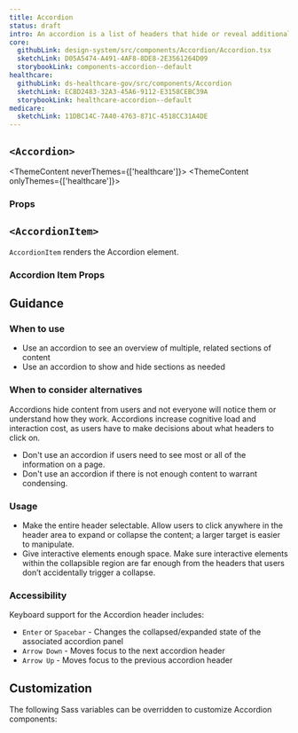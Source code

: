 ```yaml
---
title: Accordion
status: draft
intro: An accordion is a list of headers that hide or reveal additional content when selected.
core:
  githubLink: design-system/src/components/Accordion/Accordion.tsx
  sketchLink: D05A5474-A491-4AF8-8DE8-2E3561264D09
  storybookLink: components-accordion--default
healthcare:
  githubLink: ds-healthcare-gov/src/components/Accordion
  sketchLink: EC8D2483-32A3-45A6-9112-E3158CEBC39A
  storybookLink: healthcare-accordion--default
medicare:
  sketchLink: 11DBC14C-7A40-4763-871C-4518CC31A4DE
---
```



## `<Accordion>`

<ThemeContent neverThemes={['healthcare']}>
  <StorybookExample
    componentName="accordion"
    storyId="components-accordion--default"
  />
</ThemeContent>
<ThemeContent onlyThemes={['healthcare']}>
  <StorybookExample
    componentName="accordion"
    storyId="healthcare-accordion--default"
  />
</ThemeContent>

### Props

<PropTable componentName="Accordion" />

## `<AccordionItem>`

`AccordionItem` renders the Accordion element.

### Accordion Item Props

<PropTable componentName="AccordionItem" />

## Guidance

### When to use

- Use an accordion to see an overview of multiple, related sections of content
- Use an accordion to show and hide sections as needed

### When to consider alternatives

Accordions hide content from users and not everyone will notice them or understand how they work.
Accordions increase cognitive load and interaction cost, as users have to make decisions about what headers to click on.

- Don't use an accordion if users need to see most or all of the information on a page.
- Don't use an accordion if there is not enough content to warrant condensing.

### Usage

- Make the entire header selectable. Allow users to click anywhere in the header area to expand or collapse the content; a larger target is easier to manipulate.
- Give interactive elements enough space. Make sure interactive elements within the collapsible region are far enough from the headers that users don’t accidentally trigger a collapse.

### Accessibility

Keyboard support for the Accordion header includes:

- `Enter` or `Spacebar` - Changes the collapsed/expanded state of the associated accordion panel
- `Arrow Down` - Moves focus to the next accordion header
- `Arrow Up` - Moves focus to the previous accordion header

## Customization

The following Sass variables can be overridden to customize Accordion components:

<ComponentThemeOptions componentname="accordion" />
